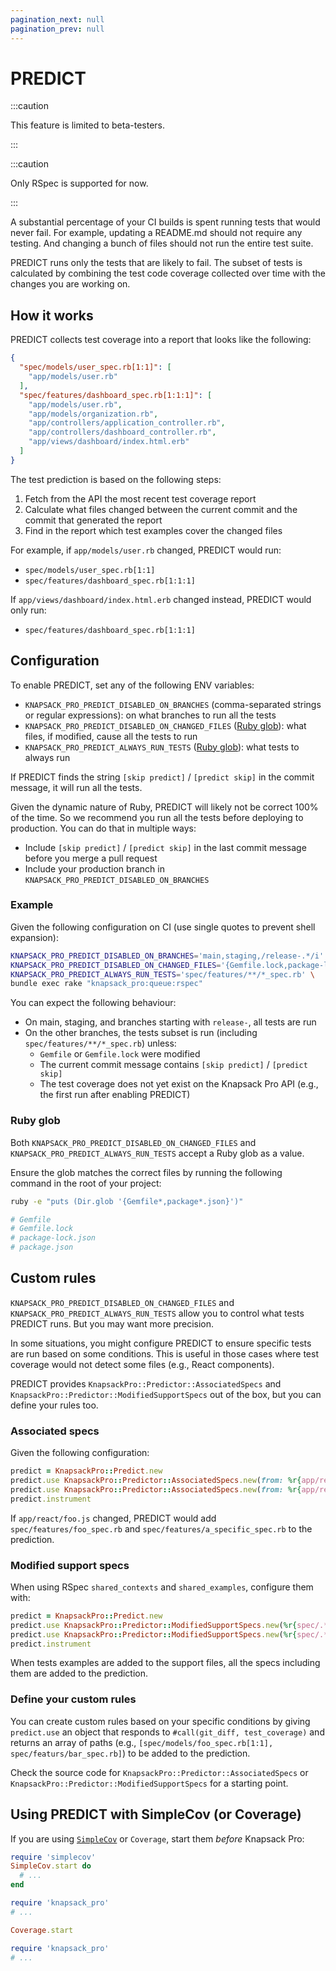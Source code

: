 ```yaml
---
pagination_next: null
pagination_prev: null
---
```



# PREDICT

:::caution

This feature is limited to beta-testers.

:::

:::caution

Only RSpec is supported for now.

:::


A substantial percentage of your CI builds is spent running tests that would never fail. For example, updating a README.md should not require any testing. And changing a bunch of files should not run the entire test suite.

PREDICT runs only the tests that are likely to fail. The subset of tests is calculated by combining the test code coverage collected over time with the changes you are working on.

## How it works

PREDICT collects test coverage into a report that looks like the following:

```json
{
  "spec/models/user_spec.rb[1:1]": [
    "app/models/user.rb"
  ],
  "spec/features/dashboard_spec.rb[1:1:1]": [
    "app/models/user.rb",
    "app/models/organization.rb",
    "app/controllers/application_controller.rb",
    "app/controllers/dashboard_controller.rb",
    "app/views/dashboard/index.html.erb"
  ]
}
```

The test prediction is based on the following steps:
1. Fetch from the API the most recent test coverage report
1. Calculate what files changed between the current commit and the commit that generated the report
1. Find in the report which test examples cover the changed files

For example, if `app/models/user.rb` changed, PREDICT would run:
- `spec/models/user_spec.rb[1:1]`
- `spec/features/dashboard_spec.rb[1:1:1]`

If `app/views/dashboard/index.html.erb` changed instead, PREDICT would only run:
- `spec/features/dashboard_spec.rb[1:1:1]`

## Configuration

To enable PREDICT, set any of the following ENV variables:

* `KNAPSACK_PRO_PREDICT_DISABLED_ON_BRANCHES` (comma-separated strings or regular expressions): on what branches to run all the tests
* `KNAPSACK_PRO_PREDICT_DISABLED_ON_CHANGED_FILES` ([Ruby glob](#ruby-glob)): what files, if modified, cause all the tests to run
* `KNAPSACK_PRO_PREDICT_ALWAYS_RUN_TESTS` ([Ruby glob](#ruby-glob)): what tests to always run

If PREDICT finds the string `[skip predict]` / `[predict skip]` in the commit message, it will run all the tests.

Given the dynamic nature of Ruby, PREDICT will likely not be correct 100% of the time. So we recommend you run all the tests before deploying to production. You can do that in multiple ways:

* Include `[skip predict]` / `[predict skip]` in the last commit message before you merge a pull request
* Include your production branch in `KNAPSACK_PRO_PREDICT_DISABLED_ON_BRANCHES`

### Example

Given the following configuration on CI (use single quotes to prevent shell expansion):

```bash
KNAPSACK_PRO_PREDICT_DISABLED_ON_BRANCHES='main,staging,/release-.*/i' \
KNAPSACK_PRO_PREDICT_DISABLED_ON_CHANGED_FILES='{Gemfile.lock,package-lock.json}' \
KNAPSACK_PRO_PREDICT_ALWAYS_RUN_TESTS='spec/features/**/*_spec.rb' \
bundle exec rake "knapsack_pro:queue:rspec"
```

You can expect the following behaviour:

* On main, staging, and branches starting with `release-`, all tests are run
* On the other branches, the tests subset is run (including `spec/features/**/*_spec.rb`) unless:
  * `Gemfile` or `Gemfile.lock` were modified
  * The current commit message contains `[skip predict]` / `[predict skip]`
  * The test coverage does not yet exist on the Knapsack Pro API (e.g., the first run after enabling PREDICT)

### Ruby glob

Both `KNAPSACK_PRO_PREDICT_DISABLED_ON_CHANGED_FILES` and `KNAPSACK_PRO_PREDICT_ALWAYS_RUN_TESTS` accept a Ruby glob as a value.

Ensure the glob matches the correct files by running the following command in the root of your project:

```bash
ruby -e "puts (Dir.glob '{Gemfile*,package*.json}')"

# Gemfile
# Gemfile.lock
# package-lock.json
# package.json
```

## Custom rules

`KNAPSACK_PRO_PREDICT_DISABLED_ON_CHANGED_FILES` and `KNAPSACK_PRO_PREDICT_ALWAYS_RUN_TESTS` allow you to control what tests PREDICT runs. But you may want more precision.

In some situations, you might configure PREDICT to ensure specific tests are run based on some conditions. This is useful in those cases where test coverage would not detect some files (e.g., React components).

PREDICT provides `KnapsackPro::Predictor::AssociatedSpecs` and `KnapsackPro::Predictor::ModifiedSupportSpecs` out of the box, but you can define your rules too.

### Associated specs

Given the following configuration:

```ruby
predict = KnapsackPro::Predict.new
predict.use KnapsackPro::Predictor::AssociatedSpecs.new(from: %r{app/react/(.*).js}, to: "spec/features/%s_spec.rb")
predict.use KnapsackPro::Predictor::AssociatedSpecs.new(from: %r{app/react/(.*).js}, to: "spec/features/a_specific_spec.rb")
predict.instrument
```

If `app/react/foo.js` changed, PREDICT would add `spec/features/foo_spec.rb` and `spec/features/a_specific_spec.rb` to the prediction.

### Modified support specs

When using RSpec `shared_contexts` and `shared_examples`, configure them with:

```ruby
predict = KnapsackPro::Predict.new
predict.use KnapsackPro::Predictor::ModifiedSupportSpecs.new(%r{spec/.*_examples\.rb\z})
predict.use KnapsackPro::Predictor::ModifiedSupportSpecs.new(%r{spec/.*_contexts\.rb\z})
predict.instrument
```

When tests examples are added to the support files, all the specs including them are added to the prediction.

### Define your custom rules

You can create custom rules based on your specific conditions by giving `predict.use` an object that responds to `#call(git_diff, test_coverage)` and returns an array of paths (e.g., `[spec/models/foo_spec.rb[1:1], spec/featurs/bar_spec.rb]`) to be added to the prediction.

Check the source code for `KnapsackPro::Predictor::AssociatedSpecs` or `KnapsackPro::Predictor::ModifiedSupportSpecs` for a starting point.

## Using PREDICT with SimpleCov (or Coverage)

If you are using [`SimpleCov`](https://github.com/simplecov-ruby/simplecov) or `Coverage`, start them *before* Knapsack Pro:

<Tabs>
<TabItem value="simplecov" label="SimpleCov">

```ruby
require 'simplecov'
SimpleCov.start do
  # ...
end

require 'knapsack_pro'
# ...
```

</TabItem>
<TabItem value="coverage" label="Coverage">

```ruby
Coverage.start

require 'knapsack_pro'
# ...
```

</TabItem>
</Tabs>
